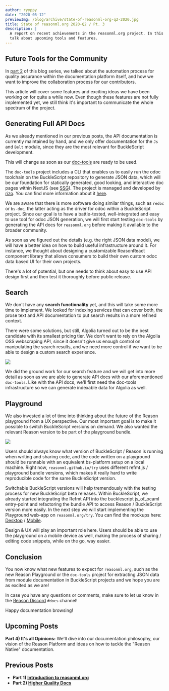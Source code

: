 ```yaml
---
author: ryyppy
date: "2020-05-12"
previewImg: /blog/archive/state-of-reasonml-org-q2-2020.jpg
title: State of reasonml.org 2020-Q2 / Pt. 3
description: |
  A report on recent achievements in the reasonml.org project. In this part we
  talk about upcoming tools and features.
---
```



## Future Tools for the Community

In [part 2](/blog/state-of-reasonml-org-2020-q2-pt2) of this blog series, we talked about the automation process for quality assurance within the documentation platform itself, and how we want to improve the collaboration process for our contributors.

This article will cover some features and exciting ideas we have been working on for quite a while now. Even though these features are not fully implemented yet, we still think it's important to communicate the whole spectrum of the project.

## Generating Full API Docs

As we already mentioned in our previous posts, the API documentation is currently maintained by hand, and we only offer documentation for the `Js` and `Belt` module, since they are the most relevant for BuckleScript development.

This will change as soon as our [doc-tools](https://github.com/reason-association/doc-tools) are ready to be used.

The `doc-tools` project includes a CLI that enables us to easily run the odoc toolchain on the BuckleScript repository to generate JSON data, which will be our foundation for statically generated, good looking, and interactive doc pages within NextJS (see [SSG](https://nextjs.org/docs/basic-features/data-fetching#getstaticprops-static-generation)). The project is managed and developed by [rizo](https://github.com/rizo). You can find more information about it [here](https://www.reason-association.org/projects/doc-tools).

We are aware that there is more software doing similar things, such as `redoc` or `bs-doc`, the latter acting as the driver for odoc within a BuckleScript project. Since our goal is to have a battle-tested, well-integrated and easy to use tool for odoc JSON generation, we will first start testing `doc-tools` by generating the API docs for `reasonml.org` before making it available to the broader community.

As soon as we figured out the details (e.g. the right JSON data model), we will have a better idea on how to build useful infrastructure around it. For instance, we thought about designing a customizable ReasonReact component library that allows consumers to build their own custom odoc data based UI for their own projects.

There's a lot of potential, but one needs to think about easy to use API design first and then test it thoroughly before public release.

## Search

We don't have any **search functionality** yet, and this will take some more time to implement. We looked for indexing services that can cover both, the prose text and API documentation to put search results in a more refined context.

There were some solutions, but still, Algolia turned out to be the best candidate with its smallest pricing tier. We don't want to rely on the Algolia OSS webscraping API, since it doesn't give us enough control on manipulating the search results, and we need more control if we want to be able to design a custom search experience.

<Image
  src="/static/blog/archive/search-mockup.jpg"
  withShadow={true}
  caption="A unified search overlay mockup for prose & API content"
/>

We did the ground work for our search feature and we will get into more detail as soon as we are able to generate API docs with our aforementioned `doc-tools`. Like with the API docs, we'll first need the doc-tools infrastructure so we can generate indexable data for Algolia as well.

## Playground

We also invested a lot of time into thinking about the future of the Reason playground from a UX perspective. Our most important goal is to make it possible to switch BuckleScript versions on demand. We also wanted the relevant Reason version to be part of the playground bundle.

<Image
  src="/static/blog/archive/playground-mockup.jpg"
  withShadow={true}
  caption="UI mockup for the new playground (Desktop version)"
/>

Users should always know what version of BuckleScript / Reason is running when writing and sharing code, and the code written on a playground should be runnable with an equivalent bs-platform setup on a local machine. Right now, `reasonml.github.io/try` uses different refmt.js / playground bundle versions, which makes it really hard to write reproducible code for the same BuckleScript version.

Switchable BuckleScript versions will help tremendously with the testing process for new BuckleScript beta releases. Within BuckleScript, we already started integrating the Refmt API into the bucklescript js_of_ocaml entry-point and refactoring the bundle API to access Reason / BuckleScript version more easily. In the next step we will start implementing the Playground web-app on `reasonml.org/try`. You can find the mockups here: [Desktop](https://xd.adobe.com/spec/1cd19c3a-a0bb-4f93-4e11-725589888696-6ae0/screen/e8559ac4-5e35-430b-83f3-e4ad8c1e274c/Reason-1400-Playground) / [Mobile](https://xd.adobe.com/spec/1cd19c3a-a0bb-4f93-4e11-725589888696-6ae0/screen/adfe80dc-6bc1-40a5-9975-aa062e63cdc5/Reason-Playground).

Design & UX will play an important role here. Users should be able to use the playground on a mobile device as well, making the process of sharing / editing code snippets, while on the go, way easier.

## Conclusion

You now know what new features to expect for `reasonml.org`, such as the new Reason Playground or the `doc-tools` project for extracting JSON data from module documentation in BuckleScript projects and we hope you are as excited as we are!

In case you have any questions or comments, make sure to let us know in the [Reason Discord](https://discord.gg/reasonml) `#docs` channel!

Happy documentation browsing!

## Upcoming Posts

**Part 4) It's all Opinions:**
We'll dive into our documentation philosophy, our vision of the Reason Platform and ideas on how to tackle the "Reason Native" documentation.

## Previous Posts

- **Part 1) [Introduction to reasonml.org](/blog/state-of-reasonml-org-2020-q2-pt1)**
- **Part 2) [Higher Quality Docs](/blog/state-of-reasonml-org-2020-q2-pt1)**
